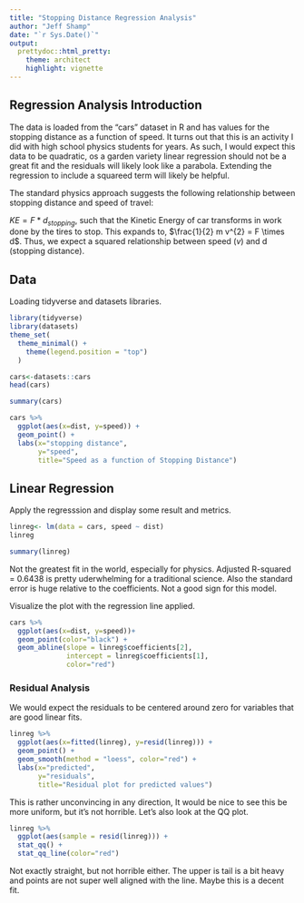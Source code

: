 ```yaml
---
title: "Stopping Distance Regression Analysis"
author: "Jeff Shamp"
date: "`r Sys.Date()`"
output:
  prettydoc::html_pretty:
    theme: architect
    highlight: vignette
---
```


## Regression Analysis Introduction

The data is loaded from the "cars" dataset in R and has values for the stopping distance as a function of speed. It turns out that this is an activity I did with high school physics students for years. As such, I would expect this data to be quadratic, os a garden variety linear regression should not be a great fit and the residuals will likely look like a parabola. Extending the regression to include a squareed term will likely be helpful. 

The standard physics approach suggests the following relationship between stopping distance and speed of travel:

$KE = F*d_{stopping}$, such that the Kinetic Energy of car transforms in work done by the tires to stop. This expands to, $\frac{1}{2} m v^{2} = F \times d$. Thus, we expect a squared relationship between speed (_v_) and d (stopping distance). 

## Data

Loading tidyverse and datasets libraries.

```r
library(tidyverse)
library(datasets)
theme_set(
  theme_minimal() +
    theme(legend.position = "top")
  )
```

```r
cars<-datasets::cars
head(cars)
```

```r
summary(cars)
```

```r
cars %>%
  ggplot(aes(x=dist, y=speed)) +
  geom_point() +
  labs(x="stopping distance",
       y="speed",
       title="Speed as a function of Stopping Distance")
```

## Linear Regression

Apply the regresssion and display some result and metrics.

```r
linreg<- lm(data = cars, speed ~ dist)
linreg
```

```r
summary(linreg)
```

Not the greatest fit in the world, especially for physics. Adjusted R-squared = 0.6438 is pretty uderwhelming for a traditional science. Also the standard error is huge relative to the coefficients. Not a good sign for this model. 

Visualize the plot with the regression line applied. 

```r
cars %>%
  ggplot(aes(x=dist, y=speed))+
  geom_point(color="black") +
  geom_abline(slope = linreg$coefficients[2], 
              intercept = linreg$coefficients[1],
              color="red")
```


### Residual Analysis

We would expect the residuals to be centered around zero for variables that are good linear fits. 

```r
linreg %>%
  ggplot(aes(x=fitted(linreg), y=resid(linreg))) +
  geom_point() + 
  geom_smooth(method = "loess", color="red") +
  labs(x="predicted",
       y="residuals",
       title="Residual plot for predicted values")
```

This is rather unconvincing in any direction, It would be nice to see this be more uniform, but it's not horrible. Let's also look at the QQ plot. 

```r
linreg %>%
  ggplot(aes(sample = resid(linreg))) +
  stat_qq() +
  stat_qq_line(color="red")
```

Not exactly straight, but not horrible either. The upper is tail is a bit heavy and points are not super well aligned with the line. Maybe this is a decent fit. 






